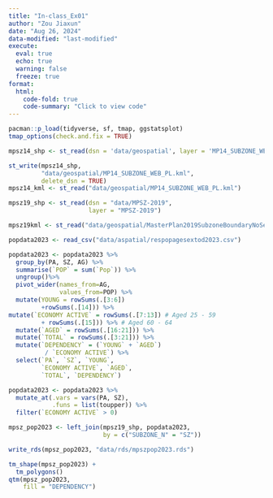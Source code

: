 ```yaml
---
title: "In-class_Ex01"
author: "Zou Jiaxun"
date: "Aug 26, 2024"
data-modified: "last-modified"
execute: 
  eval: true
  echo: true
  warning: false
  freeze: true
format:
  html:
    code-fold: true
    code-summary: "Click to view code"
---
```


```r
pacman::p_load(tidyverse, sf, tmap, ggstatsplot)
tmap_options(check.and.fix = TRUE)
```

```r
mpsz14_shp <- st_read(dsn = 'data/geospatial', layer = 'MP14_SUBZONE_WEB_PL')
```



```r
st_write(mpsz14_shp,
         "data/geospatial/MP14_SUBZONE_WEB_PL.kml",
         delete_dsn = TRUE)
mpsz14_kml <- st_read("data/geospatial/MP14_SUBZONE_WEB_PL.kml")
```

```r
mpsz19_shp <- st_read(dsn = "data/MPSZ-2019",
                      layer = "MPSZ-2019")
```

```r
mpsz19kml <- st_read("data/geospatial/MasterPlan2019SubzoneBoundaryNoSeaKML.kml")
```

```r
popdata2023 <- read_csv("data/aspatial/respopagesextod2023.csv")
```

```r
popdata2023 <- popdata2023 %>%
  group_by(PA, SZ, AG) %>%
  summarise(`POP` = sum(`Pop`)) %>%
  ungroup()%>%
  pivot_wider(names_from=AG, 
              values_from=POP) %>%
  mutate(YOUNG = rowSums(.[3:6])
         +rowSums(.[14])) %>%
mutate(`ECONOMY ACTIVE` = rowSums(.[7:13]) # Aged 25 - 59
         + rowSums(.[15])) %>% # Aged 60 - 64
  mutate(`AGED` = rowSums(.[16:21])) %>%
  mutate(`TOTAL` = rowSums(.[3:21])) %>%
  mutate(`DEPENDENCY` = (`YOUNG` + `AGED`) 
          / `ECONOMY ACTIVE`) %>%
  select(`PA`, `SZ`, `YOUNG`,
         `ECONOMY ACTIVE`, `AGED`,
         `TOTAL`, `DEPENDENCY`)
```
```r
popdata2023 <- popdata2023 %>%
  mutate_at(.vars = vars(PA, SZ),
            .funs = list(toupper)) %>%
  filter(`ECONOMY ACTIVE` > 0)
```

```r
mpsz_pop2023 <- left_join(mpsz19_shp, popdata2023,
                          by = c("SUBZONE_N" = "SZ"))
```

```r
write_rds(mpsz_pop2023, "data/rds/mpszpop2023.rds")
```

```r
tm_shape(mpsz_pop2023) +
  tm_polygons()
qtm(mpsz_pop2023, 
    fill = "DEPENDENCY")
```